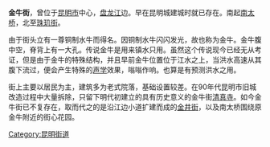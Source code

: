 '''金牛街'''，曾位于[[昆明市|昆明市]]中心，[[盘龙江_(滇池)|盘龙江]]边。早在昆明城建城时就已存在。南起[[南太桥|南太桥]]，北至[[珠玑街|珠玑街]]。

由于街头立有一尊铜制水牛而得名。因铜制水牛闪闪发光，故也称为金牛。金牛腹中空，脊背上有一大孔。传说金牛是用来镇水只用。虽然这个传说现今已经无从考证，但是由于金牛的特殊结构，并且早前金牛位置位于江水之上，当洪水高速从其腹下流过，便会产生特殊的[[声学|声学]]效果，嗡嗡作响。也算是有预测洪水之用。

街上主要以居民为主，建筑多为老式院落，基础设置较差。在90年代昆明市旧城改造过程中大量拆除，只留下明代初建立的具有历史意义的金牛街[[清真寺|清真寺]]。如今金牛街已不复存在，取而代之的是沿江边小道扩建而成的[[金井街|金井街]]，以及南太桥围绕原金牛附近的街心花园。

{{昆明地理小作品}}
[[Category:昆明街道|Category:昆明街道]]